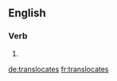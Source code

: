 ==English==

===Verb===
{{head|en|verb form}}

# {{en-third-person singular of|translocate}}

[[de:translocates]]
[[fr:translocates]]